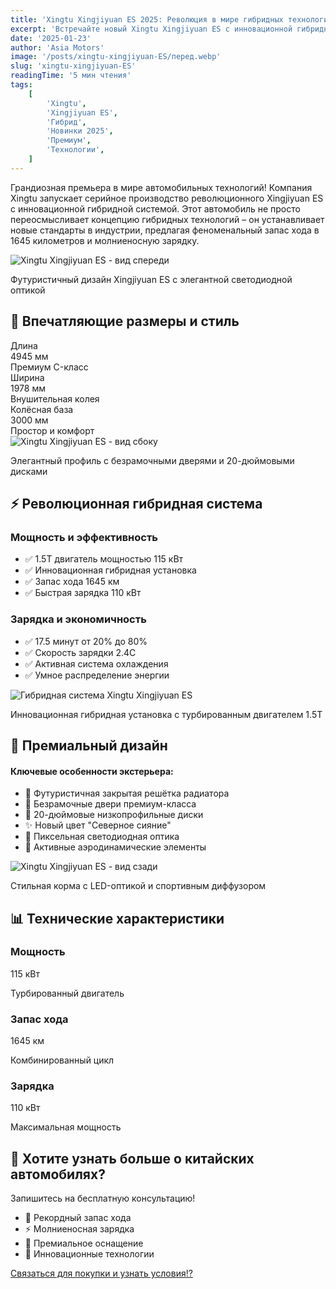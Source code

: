 ```yaml
---
title: 'Xingtu Xingjiyuan ES 2025: Революция в мире гибридных технологий!'
excerpt: 'Встречайте новый Xingtu Xingjiyuan ES с инновационной гибридной системой. Запас хода 1645 км и зарядка за 17.5 минут!'
date: '2025-01-23'
author: 'Asia Motors'
image: '/posts/xingtu-xingjiyuan-ES/перед.webp'
slug: 'xingtu-xingjiyuan-ES'
readingTime: '5 мин чтения'
tags:
    [
        'Xingtu',
        'Xingjiyuan ES',
        'Гибрид',
        'Новинки 2025',
        'Премиум',
        'Технологии',
    ]
---
```


<div class="intro-block">
    <p class="intro-text">
        Грандиозная премьера в мире автомобильных технологий! Компания Xingtu
        запускает серийное производство революционного Xingjiyuan ES с
        инновационной гибридной системой. Этот автомобиль не просто
        переосмысливает концепцию гибридных технологий – он устанавливает новые
        стандарты в индустрии, предлагая феноменальный запас хода в 1645
        километров и молниеносную зарядку.
    </p>
</div>

<div class="image-container">
    <img
        src="/posts/xingtu-xingjiyuan-ES/перед.webp"
        alt="Xingtu Xingjiyuan ES - вид спереди"
        className="full-width-image"
    />
    <p class="image-caption">
        Футуристичный дизайн Xingjiyuan ES с элегантной светодиодной оптикой
    </p>
</div>

## 🎯 Впечатляющие размеры и стиль

<div class="features-grid">
    <div class="feature-card">
        <div class="feature-title">Длина</div>
        <div class="feature-value">4945 мм</div>
        <div class="feature-description">Премиум C-класс</div>
    </div>
    <div class="feature-card">
        <div class="feature-title">Ширина</div>
        <div class="feature-value">1978 мм</div>
        <div class="feature-description">Внушительная колея</div>
    </div>
    <div class="feature-card">
        <div class="feature-title">Колёсная база</div>
        <div class="feature-value">3000 мм</div>
        <div class="feature-description">Простор и комфорт</div>
    </div>
</div>

<div class="image-container">
    <img
        src="/posts/xingtu-xingjiyuan-ES/сбоку.webp"
        alt="Xingtu Xingjiyuan ES - вид сбоку"
        className="full-width-image"
    />
    <p class="image-caption">
        Элегантный профиль с безрамочными дверями и 20-дюймовыми дисками
    </p>
</div>

## ⚡ Революционная гибридная система

<div class="pros-cons-grid">
    <div class="pros-card">
        <h3>Мощность и эффективность</h3>
        <ul>
            <li>✅ 1.5T двигатель мощностью 115 кВт</li>
            <li>✅ Инновационная гибридная установка</li>
            <li>✅ Запас хода 1645 км</li>
            <li>✅ Быстрая зарядка 110 кВт</li>
        </ul>
    </div>
    <div class="pros-card">
        <h3>Зарядка и экономичность</h3>
        <ul>
            <li>✅ 17.5 минут от 20% до 80%</li>
            <li>✅ Скорость зарядки 2.4C</li>
            <li>✅ Активная система охлаждения</li>
            <li>✅ Умное распределение энергии</li>
        </ul>
    </div>
</div>

<div class="image-container">
    <img
        src="/posts/xingtu-xingjiyuan-ES/двигатель.webp"
        alt="Гибридная система Xingtu Xingjiyuan ES"
        className="full-width-image"
    />
    <p class="image-caption">
        Инновационная гибридная установка с турбированным двигателем 1.5T
    </p>
</div>

## 💫 Премиальный дизайн

<div class="advantages-card">
    <h4>Ключевые особенности экстерьера:</h4>
    <ul>
        <li>🎯 Футуристичная закрытая решётка радиатора</li>
        <li>💎 Безрамочные двери премиум-класса</li>
        <li>🌟 20-дюймовые низкопрофильные диски</li>
        <li>✨ Новый цвет "Северное сияние"</li>
        <li>🔮 Пиксельная светодиодная оптика</li>
        <li>🎨 Активные аэродинамические элементы</li>
    </ul>
</div>

<div class="image-container">
    <img
        src="/posts/xingtu-xingjiyuan-ES/задний-ракурс.webp"
        alt="Xingtu Xingjiyuan ES - вид сзади"
        className="full-width-image"
    />
    <p class="image-caption">
        Стильная корма с LED-оптикой и спортивным диффузором
    </p>
</div>

## 📊 Технические характеристики

<div class="features-grid__cherry">
    <div class="advantage-item">
        <h3>Мощность</h3>
        <div class="feature-value">115 кВт</div>
        <p class="feature-item-spec">Турбированный двигатель</p>
    </div>
    <div class="advantage-item">
        <h3>Запас хода</h3>
        <div class="feature-value">1645 км</div>
        <p class="feature-item-spec">Комбинированный цикл</p>
    </div>
    <div class="advantage-item">
        <h3>Зарядка</h3>
        <div class="feature-value">110 кВт</div>
        <p class="feature-item-spec">Максимальная мощность</p>
    </div>
</div>

<div class="cta-box">
    <h2>🚗 Хотите узнать больше о китайских автомобилях?</h2>
    <p>Запишитесь на бесплатную консультацию!</p>
    <ul class="specs-list specs-list__no-dot">
        <li>🔋 Рекордный запас хода</li>
        <li>⚡ Молниеносная зарядка</li>
        <li>💎 Премиальное оснащение</li>
        <li>🌟 Инновационные технологии</li>
    </ul>
    <a href="/contacts" class="cta-button">
        Связаться для покупки и узнать условия!?
    </a>
</div>
